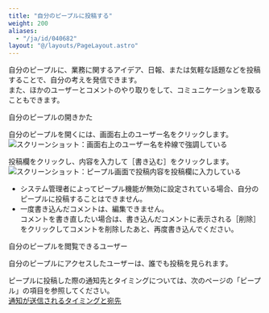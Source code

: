 ```yaml
---
title: "自分のピープルに投稿する"
weight: 200
aliases:
  - "/ja/id/040682"
layout: "@/layouts/PageLayout.astro"
---
```




自分のピープルに、業務に関するアイデア、日報、または気軽な話題などを投稿することで、自分の考えを発信できます。  
また、ほかのユーザーとコメントのやり取りをして、コミュニケーションを取ることもできます。  

<Heading id="people_people_post_10">自分のピープルの開きかた</Heading>

自分のピープルを開くには、画面右上のユーザー名をクリックします。  
<Img src="/k/kintone/img-ja/people_post_img01.png" alt="スクリーンショット：画面右上のユーザー名を枠線で強調している" />

投稿欄をクリックし、内容を入力して<Wovn>［書き込む］</Wovn>をクリックします。  
<Img src="/k/kintone/img-ja/people_post_02.png" alt="スクリーンショット：ピープル画面で投稿内容を投稿欄に入力している" />

<Note>

* システム管理者によってピープル機能が無効に設定されている場合、自分のピープルに投稿することはできません。
* 一度書き込んだコメントは、編集できません。  
  コメントを書き直したい場合は、書き込んだコメントに表示される<Wovn>［削除］</Wovn>をクリックしてコメントを削除したあと、再度書き込んでください。

</Note>

<Heading id="people_people_post_20">自分のピープルを閲覧できるユーザー</Heading>

自分のピープルにアクセスしたユーザーは、誰でも投稿を見られます。  

<Note>

ピープルに投稿した際の通知先とタイミングについては、次のページの「ピープル」の項目を参照してください。  
[通知が送信されるタイミングと宛先](/k/ja/id/040673.html)

</Note>
